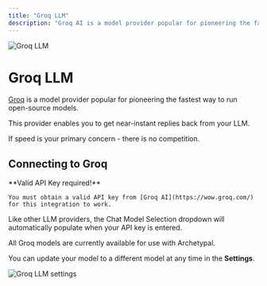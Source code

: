 ```yaml
---
title: "Groq LLM"
description: "Groq AI is a model provider popular for pioneering the fastest way to run open-source models."
---
```



<Image
  src="/images/anythingllm-setup/llm-configuration/cloud/groq/header-image.png"
  height={1080}
  width={1920}
  quality={100}
  alt="Groq LLM"
/>

# Groq LLM

[Groq](https://groq.com) is a model provider popular for pioneering the fastest way to run open-source models.

This provider enables you to get near-instant replies back from your LLM.

If speed is your primary concern - there is no competition.

## Connecting to Groq

<Callout type="info" emoji="️💡">
  **Valid API Key required!**

    You must obtain a valid API key from [Groq AI](https://wow.groq.com/) for this integration to work.

</Callout>

Like other LLM providers, the Chat Model Selection dropdown will automatically populate when your API key is entered.

All Groq models are currently available for use with Archetypal.

You can update your model to a different model at any time in the **Settings**.

<Image
  src="/images/anythingllm-setup/llm-configuration/cloud/groq/groq-llm.png"
  height={1080}
  width={1920}
  quality={100}
  alt="Groq LLM settings"
/>
